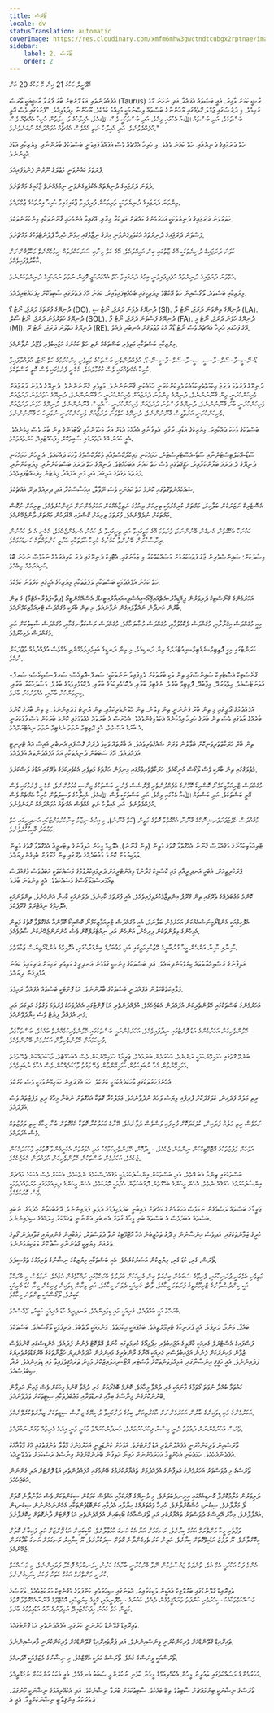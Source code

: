 ```yaml
---
title: ޓޯރަސް
locale: dv
statusTranslation: automatic
coverImage: https://res.cloudinary.com/xmfm6mhw3gwctndtcubgx2rptnae/image/upload/v1741354450/small_cover_tratado_esoterico_de_astrologia_hermetica_6210a35442.webp
sidebar:
    label: 2. ޓޯރަސް
    order: 2
---
```

އޭޕްރީލް މަހުގެ 21 އިން މޭ މަހުގެ 20 އަށް

އުފެއްދުންތެރި އަޑު ފޮށްޓަށް ބާރު ފޯރުވާ ރާޝީއަކީ ތޯރަސް (Taurus) ރާޝީ ކަމަށް ވާއިރު، އެއީ ބަސްތައް އުފައްދާ އަދި ނުހަނު މޮޅު ރަޙިމެވެ. މި ދަރުސުގައި ޖުމްލަ ގޮތެއްގައި ޔޫޙަންނާގެ ބަސްތައް ވިސްނުމަކީ މުހިއްމު ކަމެކެވެ. ޔޫޙަންނާ ވިދާޅުވިއެވެ. "ފެށުމުގައި ވެސް އޮތީ ބަސްތަކެވެ. އަދި ބަސްތައް ﷲއާ އެކުގައި ވިއެވެ. އަދި ބަސްތަކަކީ ވެސް ﷲއެވެ. އެއިލާހުގެ ވަސީލަތުން ހުރިހާ އެއްޗެއް ވެސް އުފެއްދެވުނެވެ. އަދި އެއިލާހު ނެތި އެއްވެސް އެއްޗެއް އުފައްދައެއް ނުގަނެވުނެވެ."

ހަތް ދަރަޖައިގެ ދުނިޔެއާއި، ހަތް ކައުނު ވެއެވެ. މި ހުރިހާ އެއްޗެއް ވެސް އުފައްދާފައިވަނީ ބަސްތަކުގެ ބާރުންނާއި، މިޔުޒިކާއި އަޑުގެ އެހީންނެވެ.

ފުރަތަމަ ކައުނުވަނީ މުޠުލަޤު ނޫރުން ފެންވެފައިއެވެ.

ދެވަނަ ދަރަޖައިގެ ދުނިޔެތައް އެކުލެވިގެންވަނީ ނިމުމެއްނެތް ޖާގައިގެ މައްޗަށެވެ.

ތިންވަނަ ދަރަޖައިގެ ދުނިޔެތަކަކީ ތަރިތަކުން ފުރިފައިވާ ޖާގައިގައިވާ ހުރިހާ އިރުތަކުގެ ޖުމްލައެވެ.

ހަތަރުވަނަ ދަރަޖައިގެ ދުނިޔެތަކަކީ އަހަރުމެންގެ މައްޗަށް އަލިކުރާ އިރާއި، އޭގައިވާ އެންމެހައި ޤާނޫނުތަކާއި މިންކުރުންތަކެވެ.

ފަސްވަނަ ދަރަޖައިގެ ދުނިޔެތައް އެކުލެވިގެންވަނީ އިރުގެ ނިޒާމުގައި ހިމެނޭ ހުރިހާ ޕްލެނެޓްތަކުގެ މައްޗަށެވެ.

ހަވަނަ ދަރަޖައިގެ ދުނިޔެތަކަކީ އޭގެ ޒާތުގައި ބިން އަމިއްލައެވެ. އޭގެ ހަތް މިނާއި ސަރަހައްދުތައް ނިމުމެއްނެތް މަޚުލޫޤުންނަށް އާބާދުވެފައިވެއެވެ.

ހަތްވަނަ ދަރަޖައިގެ ދުނިޔެތައް އުފެދިފައިވަނީ ބިމުގެ ދަށުގައިވާ ހަތް އެއްމަރުކަޒީ ގޮޅިން ނުވަތަ ނަރަކައިގެ ދުނިޔެތަކުންނެވެ.

މިޔުޒިކާއި ބަސްތައް، ލޯގޯސްއިން ހަތް އޮކްޓޭވް މިޔުޒިކީގައި ބެހެއްޓިފައިވާއިރު، ކައުނު އޭގެ ދަތުރުގައި ސާބިތުކޮށް ހިފަހައްޓައިދެއެވެ.

ދުނިޔޭގެ ފުރަތަމަ ދަރަޖަ، ނޯޓު ޑޯ (DO). ދުނިޔޭގެ ދެވަނަ ދަރަޖަ، ނޯޓު ސީ (SI). ދުނިޔޭގެ ތިންވަނަ ދަރަޖަ، ނޯޓު ލާ (LA). ދުނިޔޭގެ ހަތަރުވަނަ ދަރަޖަ، ނޯޓު ސޯލް (SOL). ދުނިޔޭގެ ފަސްވަނަ ދަރަޖަ، ނޯޓު ފާ (FA). ދުނިޔޭގެ ހަވަނަ ދަރަޖަ، ނޯޓު މީ (MI). ދުނިޔޭގެ ހަތްވަނަ ދަރަޖަ، ނޯޓު ރޭ (RE). އޭގެ ފަހުގައި ހުރިހާ އެއްޗެއް ވެސް ނޯޓު ޑޯއާ އެކު މުޠުލަޤަށް އެނބުރި ދެއެވެ.

މިޔުޒިކާއި ބަސްތަކާއި މަތިވެރި ބަސްތަކެއް ނެތި ހަތް ކައުނުގެ އަޖައިބުވެރި ވުޖޫދު ނުވާނެއެވެ.

ޑޯ-ރޭ-މީ-ފާ-ސޯލް-ލާ-ސީ. ސީ-ލާ-ސޯލް-ފާ-މީ-ރޭ-ޑޯ. އުފެއްދުންތެރި ބަސްތަކުގެ މަތިވެރި މިންކުރުމުގެ ހަތް ނޯޓު، އުފައްދާފައިވާ ހުރިހާ އެއްޗެއްގައި ވެސް ގުގުމާލައެވެ. އެހެނީ ފެށުމުގައި ވެސް އޮތީ ބަސްތަކެވެ.

ދުނިޔޭގެ ފުރަތަމަ ދަރަޖަ ޙިކުމަތްތެރިކަމާއެކު ވެރިކަންކުރަނީ ހަމައެކަނި ޤާނޫނުންނެވެ. މަތިވެރި ޤާނޫނުންނެވެ. ދުނިޔޭގެ ދެވަނަ ދަރަޖައަށް ވެރިކަންކުރަނީ ތިން ޤާނޫނުންނެވެ. ދުނިޔޭގެ ތިންވަނަ ދަރަޖައަށް ވެރިކަންކުރަނީ ހަ ޤާނޫނުންނެވެ. ދުނިޔޭގެ ހަތަރުވަނަ ދަރަޖައަށް ވެރިކަންކުރަނީ ބާރަ ޤާނޫނުންނެވެ. ދުނިޔޭގެ ފަސްވަނަ ދަރަޖައަށް ވެރިކަންކުރަނީ ސައްވީސް ޤާނޫނުންނެވެ. ދުނިޔޭގެ ހަވަނަ ދަރަޖައަށް ވެރިކަންކުރަނީ އަށުތާވީސް ޤާނޫނުންނެވެ. ދުނިޔޭގެ ހަތްވަނަ ދަރަޖައަށް ވެރިކަންކުރަނީ ނުވަދިހަ ހަ ޤާނޫނުންނެވެ.

ބަސްތަކުގެ ވާހަކަ ދައްކާއިރު، މިޔުޒިކުގެ އަޑާއި، ރާގާއި، އަލިފާނާއި އެއާއެކު އުޑަށް އަރާ މަހަވަންއާއި ޗޯޓަވަންގެ ތިން ބާރު ވެސް ހިމެނެއެވެ. އެއީ ކައުނު އޭގެ ދަތުރުގައި ސާބިތުކޮށް ހިފަހައްޓައިދޭ ކަންތައްތަކެވެ.

ސޫޑޯ-އޮކަލްޓިސްޓުންނާއި ސޫޑޯ-އެސޮޓެރިސްޓުން، ހަމައެކަނި މައިކްރޯކޮސްމްއާއި މެކްރޯކޮސްމްގެ ވާހަކަ ދައްކައެވެ. އެ މީހުން ހަމައެކަނި ދުނިޔޭގެ ދެ ދަރަޖަ ބަޔާންކުރާއިރު، ހަޤީޤަތުގައި ވެސް ހަތް ކައުނު އެބަހުއްޓެވެ. ދުނިޔޭގެ ހަތް ދަރަޖަ ބަސްތަކުންނާއި، މިޔުޒިކުންނާއި، ފުރަތަމަ ވަގުތުގެ އަލިގަދަ އަދި މަނި އުފައްދާ ފިޔެޓުން ހިފަހައްޓާފައިވެއެވެ.

ޝައްކެއްނެތްގޮތުގައި ކޮންމެ ހަތް ކައުނަކީ ވެސް ނޭވާލާ، އިޙްސާސްކުރާ އަދި ދިރިއުޅޭ ދިރޭ އެއްޗެކެވެ.

އެސޮޓެރިކް ނަޒަރަކުން ބަލާއިރު، މައްޗަށް ކުރިއެރުމަކީ ތިރިއަށް ދިއުމުގެ ނަތީޖާއެއްކަން އަހަރުމެންނަށް ޔަޤީންކުރެވެއެވެ. ތިރިއަށް ނުގޮސް މައްޗަކަށް ނުދެވޭނެއެވެ. ފުރަތަމަ ތިރިއަށް ގޮސްފައި އޭގެފަހުން މައްޗަށް ދާންޖެހޭނެއެވެ.

ކައުނަކާ ބެހޭގޮތުން އެނގެން ބޭނުންނަމަ، ފުރަތަމަ އޭގެ މަތީގައިވާ އަދި ތިރީގައިވާ ދެ ކައުނު އެނގެންޖެހެއެވެ. އެހެނީ އެ ދެ ކައުނުން ދިރާސާކުރަން ބޭނުންވާ ކައުނުގެ ހުރިހާ ޙާލަތަކާއި ޙަޔާތީ ކަންތައްތައް ކަނޑައަޅައެވެ.

މިސާލަކަށް: ސައިންސްވެރިން ޖާގަ ފަތަޙަކުރުމަށް މަސައްކަތްކުރާ މި ޒަމާނުގައި، އެޓޮމިކް ދުނިޔޭގައި ދެރަ ކުރިއެރުމެއް ނަމަވެސް ނުހަނު ބޮޑު ކުރިއެރުމެއް ލިބެއެވެ.

ހަތް ކައުނު އުފެއްދުމަކީ ބަސްތަކާއި ލަފުޒުތަކާއި މިޔުޒިކުގެ އެހީގައި ކުރެވުނު ކަމެކެވެ.

އަހަރުމެންގެ ގްނޯސްޓިކް ދަރިވަރުން ޕީއޭޑީއާރު-އެޗްއައިޖޭއޯ-އީއެސްޕީއއައިއާރުއިޓީއޔޫ އެސްއޭއެންޓީއޯ (ޕިތާ-ޕުތުރާ-އެޓްމާ) ގެ ތިން ބާރުން ހަނދާން ނައްތާލައިގެން ނުވާނެއެވެ. މި ތިން ބާރަކީ މުޤައްދަސް ޓްރިއަމާޒިކަމްނޯއެވެ.

މިއީ މުޤައްދަސް އިޤުރާރާއި، މުޤައްދަސް ދެކޮޅުވުމާއި، މުޤައްދަސް މުޞާލަހާއެވެ. މުޤައްދަސް ރަސްކަލާނގެއާއި، މުޤައްދަސް ސާބިތުކަން އަދި މުޤައްދަސް ދެމިހުރުމެވެ.

ކަރަންޓުގައި މިއީ ޕޮޒިޓިވް-ނެގެޓިވް-ނިއުޓްރަލްގެ ތިން ދަނޑިއެވެ. މި ތިން ދަނޑީގެ ބައިވެރިވުމެއްނެތި އެއްވެސް އުފެއްދުމެއް ވުޖޫދަކަށް ނުއެވެ.

ގްނޯސްޓިކް އެސޮޓެރިކް ސައިންސްގައި ތިން ވަކި ބާރުތަކަށް ދެވިފައިވާ ނަންތަކަކީ: ސަރޕް-އޮތިއޯސް؛ ސަރޕް-ސްކިރޯސް؛ ސަރޕް-އަތަނަޓޯސްއެވެ. ހިތްވަރުދޭ، އިޖާބުދޭ، ޕޮޒިޓިވް ބާރެވެ. ނެގެޓިވް ބާރާއި، ދެކޮޅުވެރިކަމުގެ ބާރާއި، ދެކޮޅުވެރިވުމުގެ ބާރެވެ. މުޞާލަހާކުރާ ބާރާއި، މިނިވަންކުރާ ބާރާއި، އެއްވަރުކުރާ ބާރެވެ.

އުފެއްދުމުގެ ދޯދީގައި މި ތިން ބާރު ފެންނަނީ ތިން ވިލުން، ތިން ހޭލުންތެރިކަމާއި، ތިން ޔުނިޓު ފަދައިންނެވެ. މި ތިން ބާރުގެ ކޮންމެ ބާރެއްގެ ޒާތުގައި ވެސް ތިން ބާރުގެ ހުރިހާ އިމްކާނެއް އެކުލެވިގެންވެއެވެ. އެހެނަސް އެ ބާރުތައް އެއްވުމުގައި ކޮންމެ ބާރަކުން ވެސް ފާޅުކުރަނީ އެ ބާރުގެ އަޞްލެވެ. އެއީ ޕޮޒިޓިވް ނުވަތަ ނެގެޓިވް ނުވަތަ ނިއުޓްރަލްއެވެ.

ތިން ބާރު ހަރަކާތްތެރިވަނިކޮށް ބަލާލުން ވަރަށް ޝައުޤުވެރިވެއެވެ. އެ ބާރުތައް ވަކިވެ ދުރަށް ގޮސްފައި އެނބުރި އައިސް އައު ޓްރިނިޓީ އުފައްދައެވެ. އޭގެ ސަބަބުން ދުނިޔެތަކާއި އައު އުފެއްދުންތައް އުފެދެއެވެ.

މުޠުލަޤުގައި ތިން ބާރަކީ ވެސް ލޯގޯސް އުނީކޯއެވެ. ހަރަކާތްތެރިވުމުގައި މިނިވަން ޙަޔާތުގެ މަތިވެރި އެކުވެރިކަމުގެ ތެރޭގައި އަޑުގެ ލަޝްކަރެވެ.

މުޤައްދަސް ޓްރިއަމާޒިކަމްނޯ ކޮސްމިކޯ ކޮމޫންގެ އުފެއްދުންތެރި ޕްރޮސެސް ފެށުނީ ބަސްތަކުގެ ޖިންސީ ގުޅުމުންނެވެ. އެހެނީ ފެށުމުގައި ވެސް އޮތީ ބަސްތަކެވެ. އަދި ބަސްތައް ﷲއާ އެކުގައި ވިއެވެ. އަދި ބަސްތަކަކީ ވެސް ﷲއެވެ. އެއިލާހުގެ ވަސީލަތުން ހުރިހާ އެއްޗެއް ވެސް އުފެއްދެވުނެވެ. އަދި އެއިލާހު ނެތި އެއްވެސް އެއްޗެއް އުފައްދައެއް ނުގަނެވުނެވެ.

މުޤައްދަސް ހެޕްޓަޕަރަޕަރޝިނޮކްގެ ޤާނޫނާ އެއްގޮތްވާ ގޮތުގެ މަތީން (ހަތް ޤާނޫނު)، މި އިރުގެ ނިޒާމު ބިނާކުރުމަށްޓަކައި އަނދިރީގައި ހަތް މަޢުބަދު ޤާއިމުކުރެވުނެވެ.

ޓްރިއަމާޒިކަމްނޯގެ މުޤައްދަސް ޤާނޫނާ އެއްގޮތްވާ ގޮތުގެ މަތީން (ތިން ޤާނޫނު)، އެލޮހިމް މީހުން އަލިފާނުގެ ލިޓަރޖީއާ އެއްގޮތްވާ ގޮތުގެ މަތީން ލަވަކިޔުމަށް ކޮންމެ މަޢުބަދެއްގެ ތެރޭގައި ތިން ގްރޫޕަށް ބެހިގެންދިޔައެވެ.

ޕްރަކްރިތީއަށް، އެބަހީ އަނދިރީއާއި މައި ކޮސްމިކް ގްރާންޑޭ ވިއެންޓްރީއަށް ދަރިމައިކުރުވުމުގެ މަސައްކަތަކީ އަބަދުވެސް މުޤައްދަސް ތިއޯމަރސްމަލޯގޯސްގެ މަސައްކަތެވެ. އެއީ ތިންވަނަ ބާރެވެ.

ކޮންމެ މަޢުބަދެއްގެ ތެރޭގައި ތިން ގްރޫޕު އިންތިޒާމުކުރެވިފައިވެއެވެ. އެއީ ފުރަތަމަ ކާހިނެވެ. ދެވަނައަކީ ކާހިނާ އަންހެނެވެ. ތިންވަނައަކީ އެލޮހިމްގެ ނިއުޓްރަލް ގްރޫޕެކެވެ.

އެލޮހިމްއަކީ އެންޑްރޯޖިނަސްއެއްކަން އަހަރުމެން ބަލާނަމަ، އެއީ މުޤައްދަސް ޓްރިއަމާޒިކަމްނޯ ކޮސްމިކޯ ކޮމޫންއާ އެއްގޮތްވާ ގޮތުގެ މަތީން އެމީހުންގެ ވިލުންތަކުން ފިރިހެން، އަންހެން އަދި ނިއުޓްރަލްކޮށް ވެސް ހުންނަންޖެހޭނެކަން ސާފުވެއެވެ.

ކާހިނާއި ކާހިނާ އަންހެން މީހާ ގުރުބާނީގެ މޭޒުކުރިމަތީގައި އަދި މަޢުބަދުގެ ބިންގަރާހުގައި، އެލޮހިމްގެ އެންޑްރޯޖިނަސް ޖަމާޢަތެވެ.

އަލިފާނުގެ ރަސްމިއްޔާތުތައް ކިޔެވެމުންދިޔައެވެ. އަދި ބަސްތަކުގެ ޖިންސީ ގުޅުމުން އަނދިރީގެ މަތިވެރި ރަޙިމަށް ދަރިމައިވެ ކައުނު އުފެދިގެން ދިޔައެވެ.

މަލާއިކަތްބޭކަލުން އުފައްދަނީ ބަސްތަކުގެ ބާރުންނެވެ. އަޑު ފޮށްޓަކީ ބަސްތައް އުފައްދާ ރަޙިމެވެ.

އަހަރުމެންގެ ބަސްތަކުގައި ހޭލުންތެރިކަން އުފައްދަން އެބަޖެހެއެވެ. އުފެއްދުންތެރި އަޑު ފޮށްޓުގައި އެއްދުވަހަކު ފުރަތަމަ ވަގުތުގެ އަލިގަދަ އަދި މަނި އުފައްދާ ފިޔެޓް ވެސް ކިޔާދެވޭނެއެވެ.

ހޭލުންތެރިކަން އަހަރުމެންގެ އަޑު ފޮށްޓުގައި ނިދާފައިވެއެވެ. އަހަރުމެންނަކީ ބަސްތަކުގައި ހޭލުންތެރިކަމެއްނެތް ބައެކެވެ. ބަސްތަކާމެދު ފުރިހަމައަށް ހޭލުންތެރިވާން އަހަރުމެން ބޭނުންވެއެވެ.

ބުނެވޭ ގޮތުގައި ހަމަހިމޭންކަމަކީ ރަންނެވެ. އަހަރުމެން ބުނަމުއެވެ. ޖަރީމާގެ ހަމަހިމޭންކަން ވެސް އެބަހުއްޓެވެ. ވާހަކަދައްކަން ޖެހޭ ވަގުތު ހަމަހިމޭންވުން އެހާ ނުބައިކަމުން ހަމަހިމޭންވާން ޖެހޭ ވަގުތު ވާހަކަދެއްކުން ވެސް އެހާމެ ނުބައިވެއެވެ.

އެހެންފަހަރުތަކުގައި ވާހަކަދެއްކުމަކީ ކުށެކެވެ. ހަމަ އެފަދައިން ހަމަހިމޭންވުމަކީ ވެސް ކުށެކެވެ.

ރީތި މަލެއް ފަދައިން، ކުލަގަދަކޮށް ފުރިފައި ވިޔަސް ވަހެއް ނުދުވާނެއެވެ. ޢަމަލުކުރާ ގޮތަކާ އެއްގޮތަށް ނުބުނާ މީހާގެ ރީތި ލަފުޒުތައް ވެސް އެފަދައެވެ.

ނަމަވެސް ރީތި މަލެއް ފަދައިން، ކުލަގަދަކޮށް ފުރިފައި ވަސްވެސް ދުވާނެއެވެ. އޭނާގެ ޢަމަލުކުރާ ގޮތަކާ އެއްގޮތަށް ބުނާ މީހާގެ ރީތި ލަފުޒުތައް ވެސް އެފަދައެވެ.

އަވަހަށް ލަފުޒުތަކުގެ އޮޓޮމޭޓިކްކަން ނިންމަން ޖެހެއެވެ. ސީދާކޮށް، ހޭލުންތެރިކަމާއެކު އަދި އެވަގުތަށް އެކަށީގެންވާ ގޮތުގައި ވާހަކަދައްކަން ޖެހެއެވެ. އަހަރުމެން ބަސްތަކުން ހޭލުންތެރިކަން އުފައްދަން އެބަޖެހެއެވެ.

ބަސްތަކުގައި ޒިންމާ އެބަ އޮތެވެ. އަދި ބަސްތަކުން އިންސާފުކުރުމަކީ މުޤައްދަސްކަމެއް ނެތްކަމެވެ. އެކަކަށް ވެސް އެކަކުގެ މައްޗަށް އިންސާފުކުރުމުގެ ޙައްޤެއް ނެތެވެ. އެހެން މީހުންގެ ބެހޭގޮތުން ދޮގުބުހުތާން ހެދުމަކީ މޮޔަކަމެވެ. އެހެން މީހުންގެ ދިރިއުޅުމުގައި މުރުތައްދުވުމަކީ ވެސް މޮޔަކަމެކެވެ.

ޖަރީމާގެ ބަސްތައް ލަސްވެގެން ނަމަވެސް އަހަރުމެންގެ މައްޗަށް ފައިބާނީ ބަދަލުހިފުމުގެ ދުވެލި ފަދައިންނެވެ. ދޮގުބުހުތާން ހެދުމުގެ، ނުބައި ބަސްތައް އަބަދުވެސް އެ ބަސްތައް ބުނި މީހާގެ ގާތަށް އެނބުރި އަންނާނީ ޒަޚަމްކުރާ ހިލައެއްގެ ސިފައިންނެވެ.

ކުރީގެ ޒަމާންތަކުގައި، އަދިވެސް އިންސާނުން މި ދޮގު ތަހުޒީބުން އެހާ އޮޓޮމޭޓިކް ނުވާ ދުވަސްވަރު، ވައުބޯއީން ގެންދިޔައީ ގަވާއިދުން ގޯތިގެ ތެރެއަށް މިޔުޒިކީ ގޮތުންނާއި ސާދާކޮށް ލަވަކިޔަމުންނެވެ.

ތޯރަސް، ގެރި، ކުޑަ ގެރި، މިޔުޒިކުން އަސަރުކުރެއެވެ. އެއީ ބަސްތަކާއި މިޔުޒިކުގެ ނިޝާނުގެ ތަރިމަގުގެ ތަމްސީލެވެ.

މަތިވެރި އެލެގަރީ ޕުރަނިކާގައި، ޕްރިތޫގެ ސަބަބުން ބިރުގަތް ބިން ގެރިއަކަށް ބަދަލުވެ ބްރަހްމާގައި ރައްކާވެގެން އުޅެއެވެ. ނަމަވެސް މި ބްރަހްމާ އަކީ ހިންދުސްތާނުގެ ޓްރިމޫރްތީގެ ފުރަތަމަ މީހާއެވެ. ވާޗް، ގެރިއަކީ ދެވަނަ މީހާއެވެ. އަދި ވިރާޙް، ޑިވައިން ފިރިހެން މީހާ، ކުޑަ ގެރިއަކީ ކަބީރެވެ. ލޯގޯސްއަކީ ތިންވަނަ މީހާއެވެ.

ބްރަހްމާ އަކީ ބައްޕާއެވެ. ގެރިއަކީ މައި ޑިވައިންއެވެ. އަނދިރީގެ ކުޑަ ގެރިއަކީ ކަބީރު، ލޯގޯސްއެވެ.

ބައްޕާ، މަންމާ، ދަރިފުޅު، އެއީ ޕުރަނިކާގެ ޓްރިމޫރްތީއެވެ. ބައްޕައަކީ ޙިކުމަތެވެ. މަންމައަކީ ލޯތްބެވެ. ދަރިފުޅަކީ ލޯގޯސްއެވެ. ބަސްތަކެވެ.

ފަސްފައިގެ އެސްޓްރަލް ގެރިއަކީ ކާރްލީގެ އަޖައިބުވެރި ހިޕޯޖިއޯގެ ކުރިމަތީގައި ކާނަލް އޮލްކޮޓް ފެނުނު ފަދައެވެ. އެންޑީސްގައި ކޮންމެވެސް ޒުވާން މައިނަރަކަށް ފެނުނު އަޖައިބުވެސްރި ގެރިއަކީ އޭނާގެ ރާންޗެރީގެ މައިނަރުން ހޯދަމުންދިޔަ ޚަޒާނާތަކުގެ ބޭރުގަޑުވަރުވެރިޔަކު ފަދައިންނެވެ. އެއީ ހަޤީޤީ އިންސާނާގައި، އަމިއްލަވަންތަކޮށް މާސްޓަރ އޮޓޯ-ރިއަލައިޒްކޮށް މުޅިން ތަރައްޤީވެފައިވާ މައި ޑިވައިންއެވެ. ރެއާ، ސިބެލެސްއެވެ.

ގައުތަމާ ބުއްދާ ނުވަތަ ގޯތަމާގެ މާނައަކީ ގެރި ދުއްވާ މީހާއެވެ. ކޮންމެ ބޮއެރޯއަކު، ގެރި ދުއްވާ ކޮންމެ މީހަކަށް ވެސް ޖައިނޯ އަލިފާން ބޭނުންކޮށްގެން ޖިނާސްގެ ބިމާއި ގަނޑުވަރާއި މަޢުބަދުތަކާއި ސިޓީތަކަށް ވަދެވޭނެއެވެ.

އަހަރުމެންގެ މައި ޑިވައިންގެ ބާރުން އަހަރުމެންނަށް އާޣަރްތީއަށް، ބިމުގެ ދަށުގައިވާ ދުނިޔޭގެ ޖިނާސް ސިޓީތަކަށް ޒިޔާރަތްކުރެވޭނެއެވެ.

ތޯރަސް އަހަރުމެންނަށް ދަޢުވަތު ދެނީ ވިސްނާ ފިކުރުކުރުމަށެވެ. ހަނދާންކުރައްވާ މާކަރީ ވަނީ އިރުގެ ގެރިތައް ވަގަށް ނަގާފައެވެ.

ތޯރަސްއިން ވެރިކަންކުރަނީ އުފެއްދުންތެރި އަޑު ފޮށްޓަށެވެ. އަވަހަށް ކުންޑަލީނީ އަހަރުމެންގެ މޭވާލާ ތުންފަތުގައި އޭގެ މޭވާއާއެކު އުފެދެންޖެހެއެވެ. ހަމައެކަނި އެހެންވީމާ އަހަރުމެންނަށް ޖައިނޯ އަލިފާން ބޭނުންކޮށްގެން ޖިނާސްގެ ރަސްކަމަށް ވަދެވޭނީއެވެ.

ތޯރަސްގެ މި ދުވަސްވަރު އަހަރުމެންގެ އަލިފާނުގެ އުފެއްދުމަށް ތައްޔާރުކުރުމުގެ ބޭނުމުގައި އުފެއްދުންތެރި އަޑު ފޮށްޓަށް އަލި ގެންނަން އެބަޖެހެއެވެ.

ދަރިވަރުން އަރާމުކޮށްލާ ގޮނޑިއެއްގައި އިށީނދެބަލަށެވެ. މި ދުނިޔޭގެ މޮޔަކަމާއި އެއްވެސް ކަމަކުން ސިކުންތަކަށް ވެސް އަޅާނުލާނެ ގޮތަށް ލޯ މަރާލާށެވެ. ސިކުނޑި ހުސްކޮށްލާށެވެ. ހުރިހާ ވައްތަރެއްގެ ހިޔާލާއި އެދުމާއި ކަންބޮޑުވުންތަކާއި އެހެންނެހެންނުން ސިކުނޑިން އެއްލާލާށެވެ. މިހާރު އޭރީސްގެ ދުވަސްވަރު ތައްޔާރުކުރި އަލި ތޯރަސްއާއެކު ބޯކިބައިން އުފެއްދުންތެރި އަޑު ފޮށްޓަށް ދާނެގޮތަށް ހީކޮށްލާށެވެ.

ވަފާތެރި މީހާ މަންތްރަމް އައުމް ކިޔާށެވެ. ރަނގަޅަށް އަޔާ އެކު އަނގަ ހުޅުވާލާށެވެ. ބޯކިބައިން އަޑު ފޮށްޓަށް އަލި ފައިބާނެ ގޮތަށް ހީކޮށްލާށެވެ. ޔޫ ލަފުޒު އަޑުއިވޭގޮތަށް ކިޔާށެވެ. އަލިން ކަރު ތެޅިގެންދާނެ ގޮތަށް ސިފަކުރާށެވެ. ޔޫ ކިޔާއިރު ރަނގަޅަށް އަނގަ ބޯޅާކުރަން ޖެހޭނެއެވެ.

އެންމެ ފަހު އަކުރަކީ އެމް އެވެ. ތުންފަތް ޖައްސާލުމުން ނޭވާ ބޭރުކުރާނީ ބާރާއެކު ކަރުން ކިލަނބުތައް ފޮހެލާ ފަދައިންނެވެ. މި މަސައްކަތް ކުރަނީ މަންތްރަމް އައުމް ހަތަރު ފަހަރު ކިޔައިގެންނެވެ.

ތައިރޮއިޑް ގްލޭންޑްގައި ބަޔޮލޮޖިކް އައުޑީން ވަކިކުރާއިރު، އެތަނުގައި ސިހުރުވެރި ކަންފަތުގެ މެގްނެޓިކް މަރުކަޒުވެއެވެ. ތޯރަސްގެ މަސައްކަތްތަކާއެކު ސިހުރުވެރި ކަންފަތު ތަރައްޤީވެގެން ދެއެވެ. ކައުނުގެ ސިމްފޮނީއާއި، ގޮޅީގެ މިޔުޒިކާއި، އޮކްޓޭވްގެ ޤާނޫނާއެއްގޮތްވާ ގޮތުގެ މަތީން ހަތް ކައުނު ހިފަހައްޓައިދޭ އަލިފާނުގެ ރާގު އަޑުއިވުމުގެ ބާރެވެ.

ތައިރޮއިޑް ގްލޭންޑް ހުންނަނީ ކަރުގައި، އުފެއްދުންތެރި އަޑު ފޮށްޓުގައެވެ.

ތައިރޮއިޑް ގްލޭންޑްއަށް ވެރިކަންކުރަނީ ވީނަސްއިންނެވެ. އަދި ޕެރާތައިރޮއިޑް ގްލޭންޑްއަށް ވެރިކަންކުރަނީ މާރސްއިންނެވެ.

ތޯރަސްއަކީ ވީނަސްގެ ގެއެވެ. ތޯރަސްގެ ގަލަކީ އެގޭޓްއެވެ. މި ނިޝާނުގެ މެޓަލްއަކީ ކޮޕަރއެވެ.

އަހަރުމެންގެ މަސައްކަތުގައި ތައުރީނު މީހުން އެކުއޭރިއަމްގެ މީހުނާ ކާވެނި ނުކުރަންވީ ސަބަބު އެނގެއެވެ. އެއީ އެކަކު އަނެކަކަށް ނުގުޅޭތީއެވެ.

ތޯރަސްގެ ނިޝާނަކީ ބިންމައްޗަށް ސާބިތުވެ ތިބޭ ބައެކެވެ. ސާބިތުކަމަށް ބުރަވާ ނިޝާނެކެވެ. އަދި އެކުއޭރިއަމްގެ ނިޝާނަކީ ހޫނުގަދަ، ދަތުރުކުރާ އިންޤިލާބީ ނިޝާނަކަށްވީމާ، އެއީ އެ
